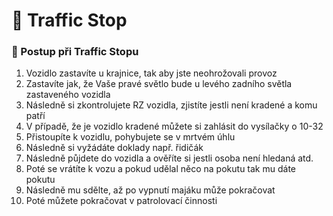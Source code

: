 # 🚗 Traffic Stop

### 👮 Postup při Traffic Stopu

1. Vozidlo zastavíte u krajnice, tak aby jste neohrožovali provoz
2. Zastavíte jak, že Vaše pravé světlo bude u levého zadního světla zastaveného vozidla
3. Následně si zkontrolujete RZ vozidla, zjistíte jestli není kradené a komu patří
4. V případě, že je vozidlo kradené můžete si zahlásit do vysílačky o 10-32
5. Přistoupíte k vozidlu, pohybujete se v mrtvém úhlu
6. Následně si vyžádáte doklady např. řidičák
7. Následně půjdete do vozidla a ověříte si jestli osoba není hledaná atd.
8. Poté se vrátíte k vozu a pokud udělal něco na pokutu tak mu dáte pokutu
9. Následně mu sdělte, až po vypnutí majáku může pokračovat
10. Poté můžete pokračovat v patrolovací činnosti
